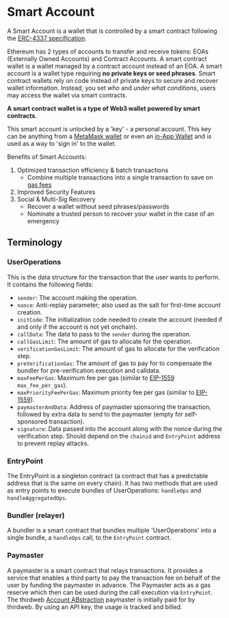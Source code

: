 # Smart Account

A Smart Account is a wallet that is controlled by a smart contract following the [ERC-4337 specification](https://eips.ethereum.org/EIPS/eip-4337).

Ethereum has 2 types of accounts to transfer and receive tokens: EOAs (Externally Owned Accounts) and Contract Accounts. A smart contract wallet is a wallet managed by a contract account
instead of an EOA. A smart account is a wallet type requiring **no private keys or seed phrases**.
Smart contract wallets rely on code instead of private keys to secure and recover wallet information.
Instead, you set _who_ and _under what conditions_, users may access the wallet via smart contracts.

**A smart contract wallet is a type of Web3 wallet powered by smart contracts.**

This smart account is unlocked by a 'key' - a personal account. This key can be anything from a [MetaMask wallet](/typescript/v5/supported-wallets/io.metamask) or even an [in-App Wallet](/typescript/v5/in-app-wallet) and is used as a way to 'sign in' to the wallet.

Benefits of Smart Accounts:

1. Optimized transaction efficiency & batch transactions
   - Combine multiple transactions into a single transaction to save on [gas fees](/glossary/gas)
2. Improved Security Features
3. Social & Multi-Sig Recovery
   - Recover a wallet without seed phrases/passwords
   - Nominate a trusted person to recover your wallet in the case of an emergency

## Terminology

### UserOperations

This is the data structure for the transaction that the user wants to perform. It contains the following fields:

- `sender`: The account making the operation.
- `nonce`: Anti-replay parameter; also used as the salt for first-time account creation.
- `initCode`: The initialization code needed to create the account (needed if and only if the account is not yet onchain).
- `callData`: The data to pass to the `sender` during the operation.
- `callGasLimit`: The amount of gas to allocate for the operation.
- `verificationGasLimit`: The amount of gas to allocate for the verification step.
- `preVerificationGas`: The amount of gas to pay for to compensate the bundler for pre-verification execution and calldata.
- `maxFeePerGas`: Maximum fee per gas (similar to [EIP-1559](https://eips.ethereum.org/EIPS/eip-1559) `max_fee_per_gas`).
- `maxPriorityFeePerGas`: Maximum priority fee per gas (similar to [EIP-1559](https://eips.ethereum.org/EIPS/eip-1559)).
- `paymasterAndData`: Address of paymaster sponsoring the transaction, followed by extra data to send to the paymaster (empty for self-sponsored transaction).
- `signature`: Data passed into the account along with the nonce during the verification step. Should depend on the `chainid` and `EntryPoint` address to prevent replay attacks.

### EntryPoint

The EntryPoint is a singleton contract (a contract that has a predictable address that is the same on every chain).
It has two methods that are used as entry points to execute bundles of UserOperations: `handleOps` and `handleAggregatedOps`.

### Bundler (relayer)

A bundler is a smart contract that bundles multiple 'UserOperations' into a single bundle, a `handleOps` call, to the `EntryPoint` contract.

### Paymaster

A paymaster is a smart contract that relays transactions. It provides a service that enables a third party to pay
the transaction fee on behalf of the user by funding the paymaster in advance. The Paymaster acts as a gas reserve which then
can be used during the call execution via `EntryPoint`. The thirdweb [Account ABstraction](/connect/account-abstraction) paymaster is initially paid for by thirdweb. By using an API key,
the usage is tracked and billed.
